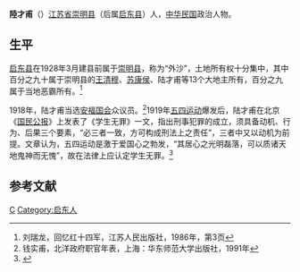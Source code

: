 {{Infobox Officeholder
|姓名= 陸才甫
|圖像=File:陸才甫.jpg
|圖像大小=200px
|圖像說明=  
|字    =  
|號    = 
|別名    = 
|出生日期 = 
|出生地點 = 
|逝世日期 = 
|逝世地點 = 
|死因    = 
|墓地    = 
|籍貫    = 
|政黨    = 
|parents  = 
|配偶   =
|伴侶    = 
|relatives  =  
|children  =  
|著作    = 
|past    = 
}}

'''陸才甫'''（{{bd|？||？|}}）[[江苏省|江苏省]][[崇明县|崇明县]]（后属[[启东县|启东县]]）人，[[中华民国|中华民国]]政治人物。

==生平==
[[启东县|启东县]]在1928年3月建县前属于[[崇明县|崇明县]]，称为“外沙”，土地所有权十分集中，其中百分之九十属于崇明县的[[王清穆|王清穆]]、[[苏康侯|苏康侯]]、陆才甫等13个大地主所有，百分之九属于当地恶霸所有。<ref>刘瑞龙，回忆红十四军，江苏人民出版社，1986年，第3页</ref>

1918年，陆才甫当选[[安福国会|安福国会]]众议员。<ref>钱实甫，北洋政府职官年表，上海：华东师范大学出版社，1991年</ref>1919年[[五四运动|五四运动]]爆发后，陆才甫在北京《[[国民公报|国民公报]]》上发表了《学生无罪》一文，指出刑事犯罪的成立，须具备动机、行为、后果三个要素，“必三者一致，方可构成刑法上之责任”，三者中又以动机为前提。文章认为，五四运动是激于爱国心之勃发，“其居心之光明磊落，可以质诸天地鬼神而无愧”，故在法律上应认定学生无罪。<ref>{{Cite web |url=http://epaper.tianjinwe.com/tjrb/tjrb/2009-10/06/content_6864807.htm |title=回望赵家楼，天津日报，2009年10月6日 |access-date=2013年5月28日 |archive-url=https://web.archive.org/web/20160304103232/http://epaper.tianjinwe.com/tjrb/tjrb/2009-10/06/content_6864807.htm |archive-date=2016年3月4日 |dead-url=yes }}</ref>

==参考文献==
{{reflist}}
{{中華民國第二屆國會眾議院議員}}
[[Category:陆姓|C]]
[[Category:启东人|Category:启东人]]